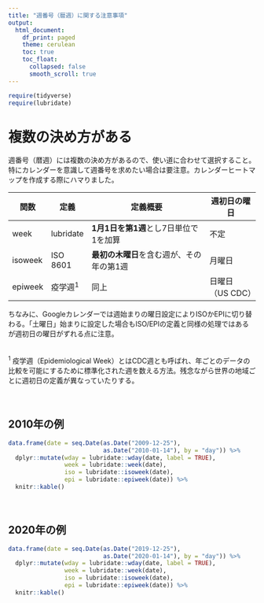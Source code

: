 ```yaml
---
title: "週番号（暦週）に関する注意事項"
output:
  html_document:
    df_print: paged
    theme: cerulean
    toc: true
    toc_float:
      collapsed: false
      smooth_scroll: true
---
```


```r
require(tidyverse)
require(lubridate)
```


# 複数の決め方がある
週番号（暦週）には複数の決め方があるので、使い道に合わせて選択すること。特にカレンダーを意識して週番号を求めたい場合は要注意。カレンダーヒートマップを作成する際にハマりました。  


関数    | 定義      | 定義概要                              | 週初日の曜日
--------|-----------|---------------------------------------|----------------
week    | lubridate | **1月1日を第1週**とし7日単位で1を加算     | 不定         
isoweek | ISO 8601  | **最初の木曜日**を含む週が、その年の第1週 | 月曜日        
epiweek | 疫学週^1^ | 同上                                  | 日曜日（US CDC）

  
ちなみに、Googleカレンダーでは週始まりの曜日設定によりISOかEPIに切り替わる。「土曜日」始まりに設定した場合もISO/EPIの定義と同様の処理ではあるが週初日の曜日がずれる点に注意。  
　  

^1^ 疫学週（Epidemiological Week）とはCDC週とも呼ばれ、年ごとのデータの比較を可能にするために標準化された週を数える方法。残念ながら世界の地域ごとに週初日の定義が異なっていたりする。

　  

## 2010年の例
```r
data.frame(date = seq.Date(as.Date("2009-12-25"),
                           as.Date("2010-01-14"), by = "day")) %>% 
  dplyr::mutate(wday = lubridate::wday(date, label = TRUE),
                week = lubridate::week(date),
                iso = lubridate::isoweek(date),
                epi = lubridate::epiweek(date)) %>%
  knitr::kable()
```

　  

## 2020年の例
```r
data.frame(date = seq.Date(as.Date("2019-12-25"),
                           as.Date("2020-01-14"), by = "day")) %>% 
  dplyr::mutate(wday = lubridate::wday(date, label = TRUE),
                week = lubridate::week(date),
                iso = lubridate::isoweek(date),
                epi = lubridate::epiweek(date)) %>% 
  knitr::kable()
```

